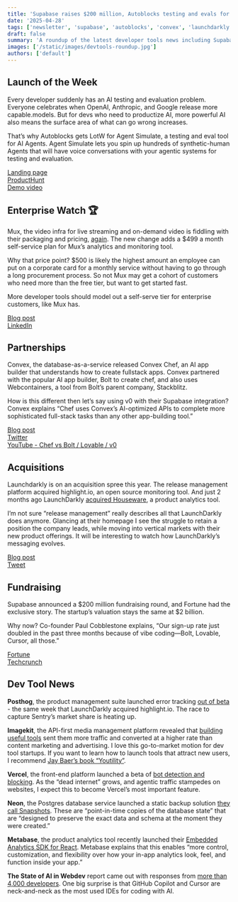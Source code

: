 ```yaml
---
title: 'Supabase raises $200 million, Autoblocks testing and evals for AI, Convex partners with Bolt, and Launchdarkly acquires Houseware'
date: '2025-04-28'
tags: ['newsletter', 'supabase', 'autoblocks', 'convex', 'launchdarkly']
draft: false
summary: 'A roundup of the latest developer tools news including Supabase raises $200 million, Autoblocks testing and evals for AI, Convex partners with Bolt, and Launchdarkly acquires Houseware, and more.'
images: ['/static/images/devtools-roundup.jpg']
authors: ['default']
---
```


## Launch of the Week

Every developer suddenly has an AI testing and evaluation problem. Everyone celebrates when OpenAI, Anthropic, and Google release more capable.models. But for devs who need to productize AI, more powerful AI also means the surface area of what can go wrong increases.

That’s why Autoblocks gets LotW for Agent Simulate, a testing and eval tool for AI Agents. Agent Simulate lets you spin up hundreds of synthetic-human Agents that will have voice conversations with your agentic systems for testing and evaluation.

[Landing page](https://www.autoblocks.ai/agent-simulate)  
[ProductHunt](https://www.producthunt.com/posts/agent-simulate)  
[Demo video](https://www.youtube.com/watch?v=Q9-EexCN4FU&t=2s)

## Enterprise Watch 🏆

Mux, the video infra for live streaming and on-demand video is fiddling with their packaging and pricing, [again](https://www.mux.com/blog/starter-plan-a-new-way-to-play-and-pay-for-video). The new change adds a $499 a month self-service plan for Mux’s analytics and monitoring tool.

Why that price point? $500 is likely the highest amount an employee can put on a corporate card for a monthly service without having to go through a long procurement process. So not Mux may get a cohort of customers who need more than the free tier, but want to get started fast.

More developer tools should model out a self-serve tier for enterprise customers, like Mux has.

[Blog post](https://www.mux.com/blog/the-newest-way-to-get-started-with-mux-data-self-service-media-plan)  
[LinkedIn](https://www.linkedin.com/posts/mux_new-from-mux-data-our-self-service-media-activity-7321246145081405440-B7tN)

## Partnerships

Convex, the database-as-a-service released Convex Chef, an AI app builder that understands how to create fullstack apps. Convex partnered with the popular AI app builder, Bolt to create chef, and also uses Webcontainers, a tool from Bolt’s parent company, Stackblitz.

How is this different then let’s say using v0 with their Supabase integration? Convex explains “Chef uses Convex’s AI-optimized APIs to complete more sophisticated full-stack tasks than any other app-building tool.”

[Blog post](https://news.convex.dev/meet-chef/)  
[Twitter](https://x.com/jamesacowling/status/1910451594828931111)  
[YouTube \- Chef vs Bolt / Lovable / v0](https://www.youtube.com/watch?v=Hozp_ZuSQ9A)

## Acquisitions

Launchdarkly is on an acquisition spree this year. The release management platform acquired highlight.io, an open source monitoring tool. And just 2 months ago LaunchDarkly [acquired Houseware](https://www.houseware.io/blog/houseware-joins-launchdarkly-a-new-chapter-begins), a product analytics tool.

I’m not sure “release management” really describes all that LaunchDarkly does anymore. Glancing at their homepage I see the struggle to retain a position the company leads, while moving into vertical markets with their new product offerings. It will be interesting to watch how LaunchDarkly’s messaging evolves.

[Blog post](https://www.highlight.io/blog/joining-launchdarkly)  
[Tweet](https://x.com/highlightio/status/1915015136953184431?t=vZjgx4k8R6e8U-vNz_b48Q&s=19)

## Fundraising

Supabase announced a \$200 million fundraising round, and Fortune had the exclusive story. The startup’s valuation stays the same at \$2 billion.

Why now? Co-founder Paul Cobblestone explains, “Our sign-up rate just doubled in the past three months because of vibe coding—Bolt, Lovable, Cursor, all those.”

[Fortune](https://fortune.com/2025/04/22/exclusive-supabase-raises-200-million-series-d-at-2-billion-valuation/)  
[Techcrunch](https://techcrunch.com/2025/04/22/vibe-coding-helps-supabase-nab-200m-at-2b-valuation-just-seven-months-after-its-last-raise/%20)

## Dev Tool News

**Posthog**, the product management suite launched error tracking [out of beta](https://posthog.com/error-tracking) \- the same week that LaunchDarkly acquired highlight.io. The race to capture Sentry’s market share is heating up.

**Imagekit**, the API-first media management platform revealed that [building useful tools](https://imagekit.io/blog/4x-organic-traffic/) sent them more traffic and converted at a higher rate than content marketing and advertising. I love this go-to-market motion for dev tool startups. If you want to learn how to launch tools that attract new users, I recommend [Jay Baer’s book “Youtility”](https://www.amazon.com/Youtility-Smart-Marketing-about-Help/dp/1591846668).

**Vercel**, the front-end platform launched a beta of [bot detection and blocking](https://vercel.com/blog/bot-filter-one-click-bot-protection-now-in-public-beta). As the “dead internet” grows, and agentic traffic stampedes on websites, I expect this to become Vercel’s most important feature.

**Neon**, the Postgres database service launched a static backup solution [they call Snapshots](https://neon.tech/blog/announcing-neon-snapshots-a-smoother-path-to-recovery). These are “point-in-time copies of the database state” that are “designed to preserve the exact data and schema at the moment they were created.”

**Metabase**, the product analytics tool recently launched their [Embedded Analytics SDK for React](https://www.metabase.com/blog/introducing-embedded-analytics-sdk-for-react). Metabase explains that this enables “more control, customization, and flexibility over how your in-app analytics look, feel, and function inside your app.”

**The State of AI in Webdev** report came out with responses from [more than 4,000 developers](https://2025.stateofai.dev/en-US/%20). One big surprise is that GitHub Copilot and Cursor are neck-and-neck as the most used IDEs for coding with AI.
